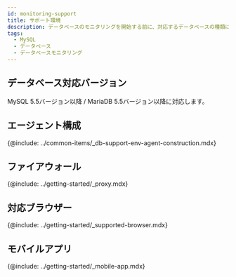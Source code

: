 ```yaml
---
id: monitoring-support
title: サポート環境
description: データベースのモニタリングを開始する前に、対応するデータベースの種類について確認してください。
tags:
  - MySQL
  - データベース
  - データベースモニタリング
---
```



<Desc name='MySQL' />

## データベース対応バージョン

MySQL 5.5バージョン以降 / MariaDB 5.5バージョン以降に対応します。

## エージェント構成

{@include: ../common-items/_db-support-env-agent-construction.mdx}  

## ファイアウォール

{@include: ../getting-started/_proxy.mdx} 

## 対応ブラウザー

{@include: ../getting-started/_supported-browser.mdx}

## モバイルアプリ

{@include: ../getting-started/_mobile-app.mdx}  
